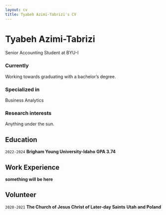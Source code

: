 ```yaml
---
layout: cv
title: Tyabeh Azimi-Tabrizi's CV
---
```

# Tyabeh Azimi-Tabrizi
Senior Accounting Student at BYU-I

<div id="tyabeha@gmail.com">
</div>


### Currently

Working towards graduating with a bachelor's degree.

### Specialized in

Business Analytics


### Research interests

Anything under the sun.


## Education

`2022-2024`
__Brigham Young University-Idaho__
__GPA 3.74__



## Work Experience
__something will be here__

## Volunteer
`2020-2021`
__The Church of Jesus Christ of Later-day Saints__
__Utah and Poland__



<!-- ### Footer

Last updated: May 2013 -->